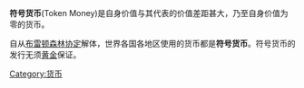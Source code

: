 {{Multiple issues|
{{Expand language|1=en|time=2022-02-20T03:17:03+00:00}}
{{Unreferenced|time=2022-02-20T03:17:03+00:00}}
{{Expand|time=2008-12-04}}

}}
'''符号货币'''(Token Money)是自身价值与其代表的价值差距甚大，乃至自身价值为零的货币。

自从[[布雷顿森林协定|布雷顿森林协定]]解体，世界各国各地区使用的货币都是'''符号货币'''。符号货币的发行无须[[黄金|黄金]]保证。

{{密碼貨幣}}
{{Econ-stub}}
[[Category:货币|Category:货币]]